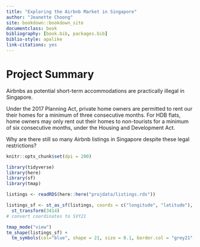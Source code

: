```yaml
--- 
title: "Exploring the Airbnb Market in Singapore"
author: "Jeanette Choong"
site: bookdown::bookdown_site
documentclass: book
bibliography: [book.bib, packages.bib]
biblio-style: apalike
link-citations: yes
---
```


# Project Summary

Airbnbs as potential short-term accommodations are practically illegal in Singapore.

Under the 2017 Planning Act, private home owners are permitted to rent our their homes for a minimum of three consecutive months. For HDB flats, home owners may only rent out their homes to non-tourists for a minimum of six consecutive months, under the Housing and Development Act. 

Why are there still so many Airbnb listings in Singapore despite these legal restrictions? 

```r
knitr::opts_chunk$set(dpi = 200)
```

```r
library(tidyverse)
library(here)
library(sf)
library(tmap)
```

```r
listings <- readRDS(here::here("projdata/listings.rds"))
```


```r
listings_sf <- st_as_sf(listings, coords = c("longitude", "latitude"), crs = 4326) %>%
  st_transform(3414)
# convert coordinates to SVY21
```

```r
tmap_mode("view")
tm_shape(listings_sf) +
  tm_symbols(col="blue", shape = 21, size = 0.1, border.col = "grey21", border.lwd=0.5)
```

